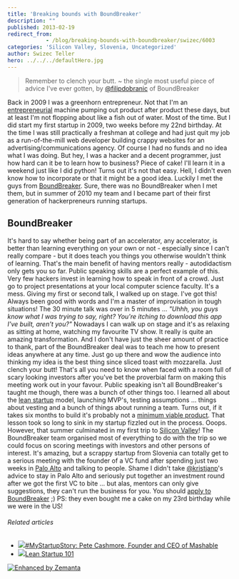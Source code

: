 ```yaml
---
title: 'Breaking bounds with BoundBreaker'
description: ""
published: 2013-02-19
redirect_from: 
            - /blog/breaking-bounds-with-boundbreaker/swizec/6003
categories: 'Silicon Valley, Slovenia, Uncategorized'
author: Swizec Teller
hero: ../../../defaultHero.jpg
---
```

> Remember to clench your butt. ~ the single most useful piece of advice I've ever gotten, by [@filipdobranic](https://twitter.com/filipdobranic) of BoundBreaker

Back in 2009 I was a greenhorn entrepreneur. Not that I'm an [entrepreneurial](http://en.wikipedia.org/wiki/Entrepreneur "Entrepreneur") machine pumping out product after product these days, but at least I'm not flopping about like a fish out of water. Most of the time. But I did start my first startup in 2009, two weeks before my 22nd birthday. At the time I was still practically a freshman at college and had just quit my job as a run-of-the-mill web developer building crappy websites for an advertising/communications agency. Of course I had no funds and no idea what I was doing. But hey, I was a hacker and a decent programmer, just how hard can it be to learn how to business? Piece of cake! I'll learn it in a weekend just like I did python! Turns out it's not that easy. Hell, I didn't even know how to incorporate or that it might be a good idea. Luckily I met the guys from [BoundBreaker](http://www.boundbreaker.org/). Sure, there was no BoundBreaker when I met them, but in summer of 2010 my team and I became part of their first generation of hackerpreneurs running startups.

## BoundBreaker

It's hard to say whether being part of an accelerator, any accelerator, is better than learning everything on your own or not - especially since I can't really compare - but it does teach you things you otherwise wouldn't think of learning. That's the main benefit of having mentors really - autodidactism only gets you so far. Public speaking skills are a perfect example of this. Very few hackers invest in learning how to speak in front of a crowd. Just go to project presentations at your local computer science faculty. It's a mess. Giving my first or second talk, I walked up on stage. I've got this! Always been good with words and I'm a master of improvisation in tough situations! The 30 minute talk was over in 5 minutes ... _"Uhhh, you guys know what I was trying to say, right? You're itching to download this app I've built, aren't you?"_ Nowadays I can walk up on stage and it's as relaxing as sitting at home, watching my favourite TV show. It really is quite an amazing transformation. And I don't have just the sheer amount of practice to thank, part of the BoundBreaker deal was to teach me how to present ideas anywhere at any time. Just go up there and wow the audience into thinking my idea is the best thing since sliced toast with mozzarella. Just clench your butt! That's all you need to know when faced with a room full of scary looking investors after you've bet the proverbial farm on making this meeting work out in your favour. Public speaking isn't all BoundBreaker's taught me though, there was a bunch of other things too. I learned all about the [lean startup](http://www.startuplessonslearned.com/2008/09/lean-startup.html "Lean Startup") model, launching MVP's, testing assumptions ... things about vesting and a bunch of things about running a team. Turns out, if it takes six months to build it's probably not a [minimum viable product](http://en.wikipedia.org/wiki/Minimum_viable_product "Minimum viable product"). That lesson took so long to sink in my startup fizzled out in the process. Ooops. However, that summer culminated in my first trip to [Silicon Valley](<http://maps.google.com/maps?ll=37.37,-122.04&spn=1.0,1.0&q=37.37,-122.04 (Silicon%20Valley)&t=h> "Silicon Valley")! The BoundBreaker team organised most of everything to do with the trip so we could focus on scoring meetings with investors and other persons of interest. It's amazing, but a scrappy startup from Slovenia can totally get to a serious meeting with the founder of a VC fund after spending just two weeks in [Palo Alto](<http://maps.google.com/maps?ll=37.4291666667,-122.138055556&spn=0.1,0.1&q=37.4291666667,-122.138055556 (Palo%20Alto%2C%20California)&t=h> "Palo Alto, California") and talking to people. Shame I didn't take [@kristjanp](https://twitter.com/kristjanp)'s advice to stay in Palo Alto and seriously put together an investment round after we got the first VC to bite ... but alas, mentors can only give suggestions, they can't run the business for you. You should [apply to BoundBreaker](http://www.boundbreaker.org/apply/) ;) PS: they even bought me a cake on my 23rd birthday while we were in the US!

###### Related articles

- [![](http://i.zemanta.com/noimg_103_80_80.jpg)](http://www.hiscoxusa.com/small-business-insurance/blog/2011/09/23/my-startup-story-pete-cashmore-founder-and-ceo-of-mashable/)[#MyStartupStory: Pete Cashmore, Founder and CEO of Mashable](http://www.hiscoxusa.com/small-business-insurance/blog/2011/09/23/my-startup-story-pete-cashmore-founder-and-ceo-of-mashable/)
- [![](http://i.zemanta.com/142743624_80_80.jpg)](http://www.slideshare.net/HackerChick/lean-startup-101-16313871)[Lean Startup 101](http://www.slideshare.net/HackerChick/lean-startup-101-16313871)

[![Enhanced by Zemanta](http://img.zemanta.com/zemified_e.png?x-id=56ccf3f0-0280-4951-b66c-aa7c00af80da)](http://www.zemanta.com/?px "Enhanced by Zemanta")